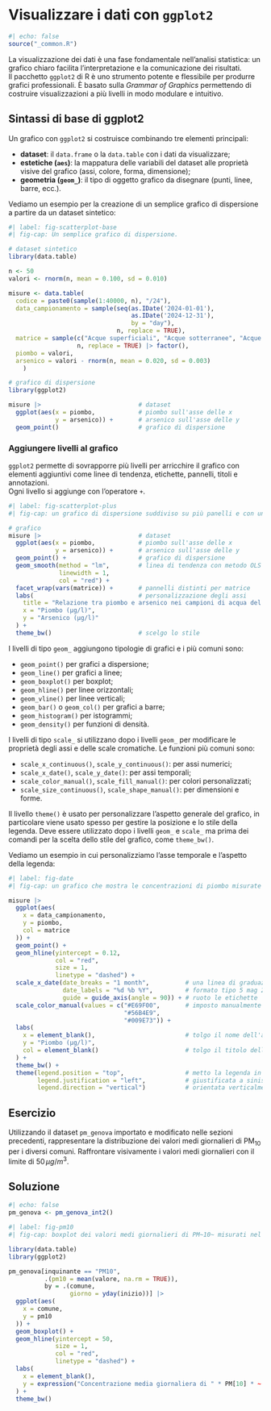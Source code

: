 # Visualizzare i dati con `ggplot2` {#sec-ggplot2}

```r
#| echo: false
source("_common.R")
```

La visualizzazione dei dati è una fase fondamentale nell'analisi statistica: un  grafico chiaro facilita l'interpretazione e la comunicazione dei risultati.  
Il pacchetto `ggplot2` di R è uno strumento potente e flessibile per produrre grafici professionali. È basato sulla *Grammar of Graphics* permettendo di costruire visualizzazioni a più livelli in modo modulare e intuitivo.

## Sintassi di base di ggplot2

Un grafico con `ggplot2` si costruisce combinando tre elementi principali:

- **dataset**:  il `data.frame` o la `data.table` con i dati da visualizzare;
- **estetiche (`aes`)**: la mappatura delle variabili del dataset alle proprietà visive del grafico (assi, colore, forma, dimensione);
- **geometria (`geom_`)**: il tipo di oggetto grafico da disegnare (punti, linee, barre, ecc.).

Vediamo un esempio per la creazione di un semplice grafico di dispersione a partire da un dataset sintetico:

```r
#| label: fig-scatterplot-base
#| fig-cap: Un semplice grafico di dispersione.

# dataset sintetico
library(data.table)

n <- 50
valori <- rnorm(n, mean = 0.100, sd = 0.010)

misure <- data.table(
  codice = paste0(sample(1:40000, n), "/24"),
  data_campionamento = sample(seq(as.IDate('2024-01-01'),
                                  as.IDate('2024-12-31'),
                                  by = "day"), 
                              n, replace = TRUE),
  matrice = sample(c("Acque superficiali", "Acque sotterranee", "Acque destinate al consumo umano"),
                   n, replace = TRUE) |> factor(),
  piombo = valori,
  arsenico = valori - rnorm(n, mean = 0.020, sd = 0.003)
    )

# grafico di dispersione
library(ggplot2)

misure |>                           # dataset
  ggplot(aes(x = piombo,            # piombo sull'asse delle x
             y = arsenico)) +       # arsenico sull'asse delle y
  geom_point()                      # grafico di dispersione
```

### Aggiungere livelli al grafico {#sec-layers}

`ggplot2` permette di sovrapporre più livelli per arricchire il grafico con elementi aggiuntivi come linee di tendenza, etichette, pannelli, titoli e annotazioni.  
Ogni livello si aggiunge con l'operatore `+`.

```r
#| label: fig-scatterplot-plus
#| fig-cap: un grafico di dispersione suddiviso su più panelli e con una retta di regressione basata sul metodo OLS.

# grafico
misure |>                           # dataset
  ggplot(aes(x = piombo,            # piombo sull'asse delle x
             y = arsenico)) +       # arsenico sull'asse delle y
  geom_point() +                    # grafico di dispersione
  geom_smooth(method = "lm",        # linea di tendenza con metodo OLS
              linewidth = 1,
              col = "red") +      
  facet_wrap(vars(matrice)) +       # pannelli distinti per matrice
  labs(                             # personalizzazione degli assi
    title = "Relazione tra piombo e arsenico nei campioni di acqua del 2024",
    x = "Piombo (µg/l)",
    y = "Arsenico (µg/l)"
  ) +
  theme_bw()                        # scelgo lo stile
```

I livelli di tipo `geom_` aggiungono tipologie di grafici e i più comuni sono:

- `geom_point()` per grafici a dispersione;
- `geom_line()` per grafici a linee;
- `geom_boxplot()` per boxplot;
- `geom_hline()` per linee orizzontali;
- `geom_vline()` per linee verticali;
- `geom_bar()` o `geom_col()` per grafici a barre;
- `geom_histogram()` per istogrammi;
- `geom_density()` per funzioni di densità.

I livelli di tipo `scale_` si utilizzano dopo i livelli `geom_` per modificare le proprietà degli assi e delle scale cromatiche. Le funzioni più comuni sono:

- `scale_x_continuous()`, `scale_y_continuous()`: per assi numerici;
- `scale_x_date()`, `scale_y_date()`: per assi temporali;
- `scale_color_manual()`, `scale_fill_manual()`: per colori personalizzati;
- `scale_size_continuous()`, `scale_shape_manual()`: per dimensioni e forme.

Il livello `theme()` è usato per personalizzare l'aspetto generale del grafico, in particolare viene usato spesso per gestire la posizione e lo stile della legenda. Deve essere utilizzato dopo i livelli `geom_` e `scale_` ma prima dei comandi per la scelta dello stile del grafico, come `theme_bw()`.

Vediamo un esempio in cui personalizziamo l'asse temporale e l'aspetto della legenda:

```r
#| label: fig-date
#| fig-cap: un grafico che mostra le concentrazioni di piombo misurate al variare del tempo in diverse tipologie di acque.

misure |>
  ggplot(aes(
    x = data_campionamento,
    y = piombo,
    col = matrice
  )) +
  geom_point() +
  geom_hline(yintercept = 0.12,
             col = "red",
             size = 1,
             linetype = "dashed") +
  scale_x_date(date_breaks = "1 month",          # una linea di graduazione ogni mese
               date_labels = "%d %b %Y",         # formato tipo 5 mag 2025
               guide = guide_axis(angle = 90)) + # ruoto le etichette
  scale_color_manual(values = c("#E69F00",       # imposto manualmente i colori
                                "#56B4E9",
                                "#009E73")) +
  labs(
    x = element_blank(),                         # tolgo il nome dell'asse x
    y = "Piombo (µg/l)",
    col = element_blank()                        # tolgo il titolo della legenda
  ) +
  theme_bw() +
  theme(legend.position = "top",                 # metto la legenda in alto
        legend.justification = "left",           # giustificata a sinistra
        legend.direction = "vertical")           # orientata verticalmente
```

:::: {.panel-tabset}

## Esercizio

Utilizzando il dataset `pm_genova` importato e modificato nelle sezioni precedenti, rappresentare la distribuzione dei valori medi giornalieri di PM~10~ per i diversi comuni. Raffrontare visivamente i valori medi giornalieri con il limite di $50\, \mu g/m^3$.


## Soluzione

```r
#| echo: false
pm_genova <- pm_genova_int2()
```

```r
#| label: fig-pm10
#| fig-cap: boxplot dei valori medi giornalieri di PM~10~ misurati nel 2024 per i comuni monitorati nella provincia di Genova.

library(data.table)
library(ggplot2)

pm_genova[inquinante == "PM10",
          .(pm10 = mean(valore, na.rm = TRUE)),
          by = .(comune,
                 giorno = yday(inizio))] |>
  ggplot(aes(
    x = comune,
    y = pm10
  )) +
  geom_boxplot() +
  geom_hline(yintercept = 50,
             size = 1,
             col = "red",
             linetype = "dashed") +
  labs(
    x = element_blank(),
    y = expression("Concentrazione media giornaliera di " * PM[10] * ~  (mu * g / m^{3}))
  ) +
  theme_bw()
  
```
::::

